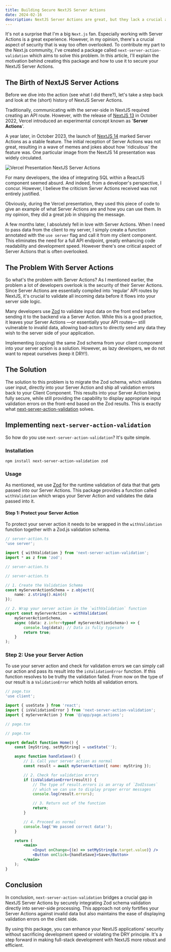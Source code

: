 ```yaml
---
title: Building Secure NextJS Server Actions
date: 2024-02-16
description: NextJS Server Actions are great, but they lack a crucial aspect of security. Learn how to protect your Server Actions with using next-server-action-validation and read about my motivation behind creating this package.
---
```


It's not a surprise that I'm a big `Next.js` fan. Especially working with Server Actions is a great experience. However, in my opinion, there's a crucial aspect of security that is way too often overlooked. To contribute my part to the Next.js community, I've created a package called `next-server-action-validation` which aims to solve this problem. In this article, I'll explain the motivation behind creating this package and how to use it to secure your NextJS Server Actions.

## The Birth of NextJS Server Actions

Before we dive into the action (see what I did there?), let's take a step back and look at the (short) history of NextJS Server Actions.

Traditionally, communicating with the server-side in NextJS required creating an API route. However, with the release of [NextJS 13](https://nextjs.org/blog/next-13) in October 2022, Vercel introduced an experimental concept known as '**Server Actions**'.

A year later, in October 2023, the launch of [NextJS 14](https://nextjs.org/blog/next-14) marked Server Actions as a stable feature. The initial reception of Server Actions was not great, resulting in a wave of memes and jokes about how 'ridiculous' the feature was. One particular image from the NextJS 14 presentation was widely circulated.

![Vercel Presentation NextJS Server Actions](https://dev-to-uploads.s3.amazonaws.com/uploads/articles/iik0mluurcpf230xboy9.jpg)

For many developers, the idea of integrating SQL within a ReactJS component seemed absurd. And indeed, from a developer's perspective, I concur. However, I believe the criticism Server Actions received was not entirely justified.

Obviously, during the Vercel presentation, they used this piece of code to give an example of what Server Actions are and how you can use them. In my opinion, they did a great job in shipping the message.

A few months later, I absolutely fell in love with Server Actions. When I need to pass data from the client to my server, I simply create a function annotated with the `use server` flag and call it from my client component. This eliminates the need for a full API endpoint, greatly enhancing code readability and development speed. However there's one critical aspect of Server Actions that is often overlooked.

## The Problem With Server Actions

So what's the problem with Server Actions? As I mentioned earlier, the problem a lot of developers overlook is the security of their Server Actions. Since Server Actions are essentially compiled into 'regular' API routes by NextJS, it's crucial to validate all incoming data before it flows into your server side logic.

Many developers use [Zod](https://zod.dev/) to validate input data on the front end before sending it to the backend via a Server Action. While this is a good practice, it leaves your Server Actions —or essentially your API routes— still vulnerable to invalid data, allowing bad-actors to directly send any data they wish to the server side of your application.

Implementing (copying) the same Zod schema from your client component into your server action is a solution. However, as lazy developers, we do not want to repeat ourselves (keep it DRY!).

## The Solution

The solution to this problem is to migrate the Zod schema, which validates user input, directly into your Server Action and ship all validation errors back to your Client Component. This results into your Server Action being fully secure, while still providing the capability to display appropriate input validation errors on the front-end based on the Zod results. This is exactly what [next-server-action-validation](https://www.npmjs.com/package/next-server-action-validation) solves.

## Implementing `next-server-action-validation`

So how do you use `next-server-action-validation`? It's quite simple.

### Installation

`npm install next-server-action-validation zod`

### Usage

As mentioned, we use [Zod](https://github.com/colinhacks/zod) for the runtime validation of data that that gets passed into our Server Actions. This package provides a function called `withValidation` which wraps your Server Action and validates the data passed into it.

#### Step 1: Protect your Server Action

To protect your server action it needs to be wrapped in the `withValidation` function together with a Zod.js validation schema.

```ts
// server-action.ts
'use server';

import { withValidation } from 'next-server-action-validation';
import * as z from 'zod';

// server-action.ts

// server-action.ts

// 1. Create the Validation Schema
const myServerActionSchema = z.object({
	name: z.string().min(4)
});

// 2. Wrap your server action in the `withValidation` function
export const myServerAction = withValidation(
	myServerActionSchema,
	async (data: z.infer<typeof myServerActionSchema>) => {
		console.log(data); // Data is fully typesafe
		return true;
	}
);
```

### Step 2: Use your Server Action

To use your server action and check for validation errors we can simply call our action and pass its result into the `isValidationError` function. If this function resolves to be truthy the validation failed. From now on the type of our result is a `ValidationError` which holds all validation errors.

```jsx
// page.tsx
'use client';

import { useState } from 'react';
import { isValidationError } from 'next-server-action-validation';
import { myServerAction } from '@/app/page.actions';

// page.tsx

// page.tsx

export default function Home() {
	const [myString, setMyString] = useState('');

	async function handleSave() {
		// 1. Call your server action as normal
		const result = await myServerAction({ name: myString });

		// 2. Check for validation errors
		if (isValidationError(result)) {
			// The type of result.errors is an array of `ZodIssues`
			// which we can use to display proper error messages
			console.log(result.errors);

			// 3. Return out of the function
			return;
		}

		// 4. Proceed as normal
		console.log('We passed correct data!');
	}

	return (
		<main>
			<Input onChange={(e) => setMyString(e.target.value)} />
			<Button onClick={handleSave}>Save</Button>
		</main>
	);
}
```

## Conclusion

In conclusion, `next-server-action-validation` bridges a crucial gap in NextJS Server Actions by securely integrating Zod schema validation directly into server-side processing. This approach not only fortifies your Server Actions against invalid data but also maintains the ease of displaying validation errors on the client side.

By using this package, you can enhance your NextJS applications' security without sacrificing development speed or violating the DRY principle. It's a step forward in making full-stack development with NextJS more robust and efficient.
